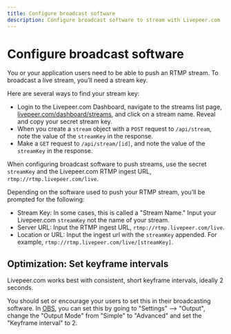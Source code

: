 ```yaml
---
title: Configure broadcast software
description: Configure broadcast software to stream with Livepeer.com
---
```


# Configure broadcast software

You or your application users need to be able to push an RTMP stream. To
broadcast a live stream, you’ll need a stream key.

Here are several ways to find your stream key:

- Login to the Livepeer.com Dashboard, navigate to the streams list page,
  [livepeer.com/dashboard/streams](https://livepeer.com/dashboard/streams), and
  click on a stream name. Reveal and copy your secret stream key.
- When you create a `stream` object with a `POST` request to `/api/stream`, note
  the value of the `streamKey` in the response.
- Make a `GET` request to `/api/stream/[id]`, and note the value of the
  `streamKey` in the response.

When configuring broadcast software to push streams, use the secret `streamKey`
and the Livepeer.com RTMP ingest URL, `rtmp://rtmp.livepeer.com/live`.

Depending on the software used to push your RTMP stream, you’ll be prompted for
the following:

- Stream Key: In some cases, this is called a "Stream Name." Input your
  Livepeer.com `streamKey` not the name of your stream.
- Server URL: Input the RTMP ingest URL, `rtmp://rtmp.livepeer.com/live`.
- Location or URL: Input the ingest url with the `streamKey` appended. For
  example, `rtmp://rtmp.livepeer.com/live/[streamKey]`.

## Optimization: Set keyframe intervals

Livepeer.com works best with consistent, short keyframe intervals, ideally 2
seconds.

You should set or encourage your users to set this in their broadcasting
software. In [OBS](https://obsproject.com/), you can set this by going to
"Settings" --> "Output", change the "Output Mode" from "Simple" to "Advanced"
and set the "Keyframe interval" to 2.
